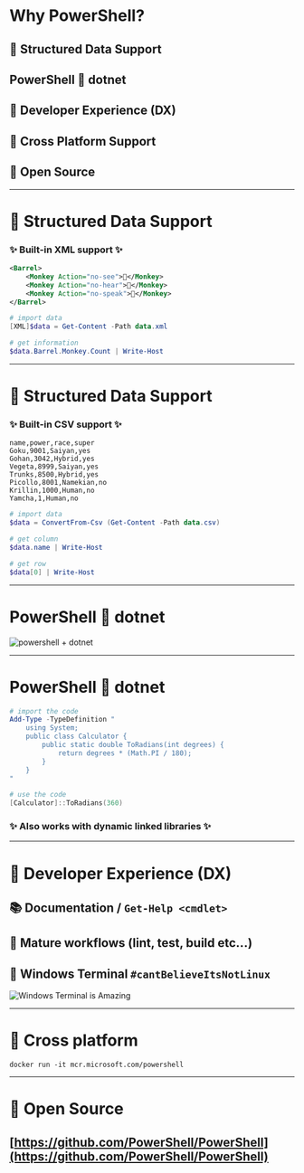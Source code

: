 <!-- section-title: 😎 Why PowerShell? -->

# Why PowerShell?

<!-- fragments-start -->

## 🤖 Structured Data Support

## PowerShell 🧡 dotnet

## 🧐 Developer Experience (DX)

## 🤠 Cross Platform Support

## 🎁 Open Source

<!-- fragments-end -->

---

# 🤖 Structured Data Support

### ✨ Built-in XML support ✨

<!-- block-start: grid -->
<!-- block-start: column, left -->
```xml
<Barrel>
    <Monkey Action="no-see">🙈</Monkey>
    <Monkey Action="no-hear">🙉</Monkey>
    <Monkey Action="no-speak">🙊</Monkey>
</Barrel>
```
<!-- block-end -->
<!-- block-start: column -->
```PowerShell
# import data
[XML]$data = Get-Content -Path data.xml

# get information
$data.Barrel.Monkey.Count | Write-Host
```
<!-- block-end -->
<!-- block-end -->

---

# 🤖 Structured Data Support

### ✨ Built-in CSV support ✨

<!-- block-start: grid -->
<!-- block-start: column, left -->
```csv
name,power,race,super
Goku,9001,Saiyan,yes
Gohan,3042,Hybrid,yes
Vegeta,8999,Saiyan,yes
Trunks,8500,Hybrid,yes
Picollo,8001,Namekian,no
Krillin,1000,Human,no
Yamcha,1,Human,no
```
<!-- block-end -->
<!-- block-start: column -->
```PowerShell
# import data
$data = ConvertFrom-Csv (Get-Content -Path data.csv)

# get column
$data.name | Write-Host

# get row
$data[0] | Write-Host
```
<!-- block-end -->
<!-- block-end -->

---

# PowerShell 🧡 dotnet

<!-- classes: big-picture -->
![powershell + dotnet](../../assets/sonnovagun.gif)

---

# PowerShell 🧡 dotnet

```PowerShell
# import the code
Add-Type -TypeDefinition "
    using System;
    public class Calculator {
        public static double ToRadians(int degrees) {
            return degrees * (Math.PI / 180);
        }
    }
"

# use the code
[Calculator]::ToRadians(360)
```

<!-- fragments-start -->

### ✨ Also works with dynamic linked libraries ✨

<!-- fragments-end -->

---

# 🧐 Developer Experience (DX)

## 📚 Documentation / `Get-Help <cmdlet>`

## 🧰 Mature workflows (lint, test, build etc...)

## 🤩 Windows Terminal `#cantBelieveItsNotLinux`
![Windows Terminal is Amazing](../../assets/terminal.png)

---

# 🤠 Cross platform

```Shell
docker run -it mcr.microsoft.com/powershell
```

---

# 🎁 Open Source

## [https://github.com/PowerShell/PowerShell](https://github.com/PowerShell/PowerShell)
